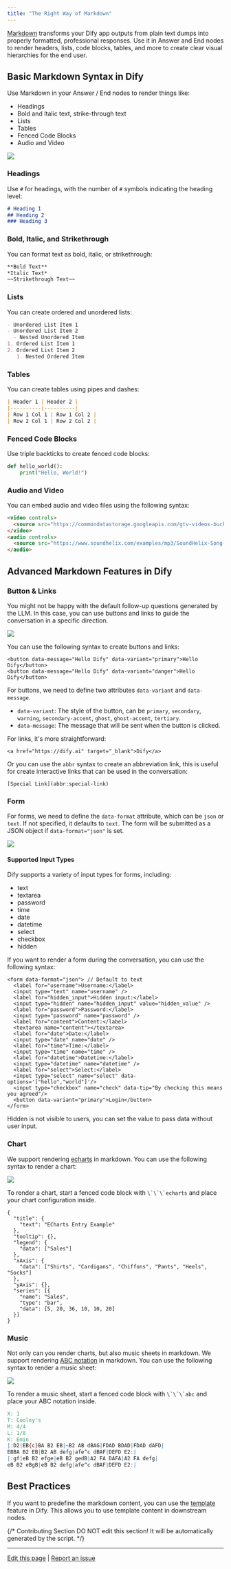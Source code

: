 ```yaml
---
title: "The Right Way of Markdown"
---
```


[Markdown](https://www.markdownguide.org/basic-syntax/) transforms your Dify app outputs from plain text dumps into properly formatted, professional responses. Use it in Answer and End nodes to render headers, lists, code blocks, tables, and more to create clear visual hierarchies for the end user.

## Basic Markdown Syntax in Dify

Use Markdown in your Answer / End nodes to render things like:

- Headings
- Bold and Italic text, strike-through text
- Lists
- Tables
- Fenced Code Blocks
- Audio and Video

<img
  src="/images/CleanShot2025-07-14at00.34.54.png"
  className="mr-auto"
/>

### Headings

Use `#` for headings, with the number of `#` symbols indicating the heading level:

```markdown
# Heading 1
## Heading 2
### Heading 3
```

### Bold, Italic, and Strikethrough

You can format text as bold, italic, or strikethrough:

```markdown
**Bold Text**
*Italic Text*
~~Strikethrough Text~~
```


### Lists

You can create ordered and unordered lists:

```markdown
- Unordered List Item 1
- Unordered List Item 2
  - Nested Unordered Item
1. Ordered List Item 1
2. Ordered List Item 2
   1. Nested Ordered Item
```

### Tables

You can create tables using pipes and dashes:

```markdown 
| Header 1 | Header 2 |
|----------|----------|
| Row 1 Col 1 | Row 1 Col 2 |
| Row 2 Col 1 | Row 2 Col 2 |
```

### Fenced Code Blocks

Use triple backticks to create fenced code blocks:

```python
def hello_world():
    print("Hello, World!")
```

### Audio and Video

You can embed audio and video files using the following syntax:

```markdown
<video controls>
  <source src="https://commondatastorage.googleapis.com/gtv-videos-bucket/sample/ForBiggerBlazes.mp4" type="video/mp4">
</video>
<audio controls>
  <source src="https://www.soundhelix.com/examples/mp3/SoundHelix-Song-1.mp3" type="audio/mpeg">
</audio>
```

## Advanced Markdown Features in Dify

### Button & Links

You might not be happy with the default follow-up questions generated by the LLM. In this case, you can use buttons and links to guide the conversation in a specific direction.

<img
  src="/images/screenshot-20250714-134035.png"
  className="mr-auto"
/>

You can use the following syntax to create buttons and links:

```
<button data-message="Hello Dify" data-variant="primary">Hello Dify</button>
<button data-message="Hello Dify" data-variant="danger">Hello Dify</button>
```

For buttons, we need to define two attributes `data-variant` and `data-message`.

- `data-variant`: The style of the button, can be `primary`, `secondary`, `warning`, `secondary-accent`, `ghost`, `ghost-accent`, `tertiary`.
- `data-message`: The message that will be sent when the button is clicked.

For links, it's more straightforward:

```
<a href="https://dify.ai" target="_blank">Dify</a>
```

Or you can use the `abbr` syntax to create an abbreviation link, this is useful for create interactive links that can be used in the conversation:

```
[Special Link](abbr:special-link)
```

### Form

For forms, we need to define the `data-format` attribute, which can be `json` or `text`. If not specified, it defaults to `text`. The form will be submitted as a JSON object if `data-format="json"` is set.

<img
  src="/images/screenshot-20250714-134150.png"
  className="mr-auto"
/>

#### Supported Input Types

Dify supports a variety of input types for forms, including:

- text
- textarea
- password
- time
- date
- datetime
- select
- checkbox
- hidden

If you want to render a form during the conversation, you can use the following syntax:

```
<form data-format="json"> // Default to text
  <label for="username">Username:</label>
  <input type="text" name="username" />
  <label for="hidden_input">Hidden input:</label>
  <input type="hidden" name="hidden_input" value="hidden_value" />
  <label for="password">Password:</label>
  <input type="password" name="password" />
  <label for="content">Content:</label>
  <textarea name="content"></textarea>
  <label for="date">Date:</label>
  <input type="date" name="date" />
  <label for="time">Time:</label>
  <input type="time" name="time" />
  <label for="datetime">Datetime:</label>
  <input type="datetime" name="datetime" />
  <label for="select">Select:</label>
  <input type="select" name="select" data-options='["hello","world"]'/>
  <input type="checkbox" name="check" data-tip="By checking this means you agreed"/>
  <button data-variant="primary">Login</button>
</form>
```

<Note>
  Hidden is not visible to users, you can set the value to pass data without user input.
</Note>

### Chart

We support rendering [echarts](https://dify.ai/docs/guides/tools/chart) in markdown. You can use the following syntax to render a chart:

<img
  src="/images/screenshot-20250714-134238.png"
  className="mr-auto"
/>

<Note>
  To render a chart, start a fenced code block with <code>\`\`\`echarts</code> and place your chart configuration inside.
</Note>

```echarts
{
  "title": {
    "text": "ECharts Entry Example"
  },
  "tooltip": {},
  "legend": {
    "data": ["Sales"]
  },
  "xAxis": {
    "data": ["Shirts", "Cardigans", "Chiffons", "Pants", "Heels", "Socks"]
  },
  "yAxis": {},
  "series": [{
    "name": "Sales",
    "type": "bar",
    "data": [5, 20, 36, 10, 10, 20]
  }]
}
```

### Music

Not only can you render charts, but also music sheets in markdown. We support rendering [ABC notation](https://paulrosen.github.io/abcjs/) in markdown. You can use the following syntax to render a music sheet:

<img
  src="/images/screenshot-20250714-134431.png"
  className="mr-auto"
/>

<Note>
  To render a music sheet, start a fenced code block with <code>\`\`\`abc</code> and place your ABC notation inside.
</Note>

```abc
X: 1
T: Cooley's
M: 4/4
L: 1/8
K: Emin
|:D2|EB{c}BA B2 EB|~B2 AB dBAG|FDAD BDAD|FDAD dAFD|
EBBA B2 EB|B2 AB defg|afe^c dBAF|DEFD E2:|
|:gf|eB B2 efge|eB B2 gedB|A2 FA DAFA|A2 FA defg|
eB B2 eBgB|eB B2 defg|afe^c dBAF|DEFD E2:|
```

## Best Practices

If you want to predefine the markdown content, you can use the [template](/en/guides/workflow/node/template) feature in Dify. This allows you to use template content in downstream nodes.

{/*
Contributing Section
DO NOT edit this section!
It will be automatically generated by the script.
*/}

---

[Edit this page](https://github.com/langgenius/dify-docs/edit/main/en/workshop/basic/the-right-way-of-markdown.mdx) | [Report an issue](https://github.com/langgenius/dify-docs/issues/new?template=docs.yml)

